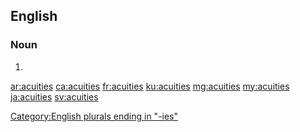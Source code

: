 ==English==

===Noun===
{{head|en|noun plural form}}

# {{plural of|acuity|lang=en}}

[[Category:English plurals ending in "-ies"]]

[[ar:acuities]]
[[ca:acuities]]
[[fr:acuities]]
[[ku:acuities]]
[[mg:acuities]]
[[my:acuities]]
[[ja:acuities]]
[[sv:acuities]]